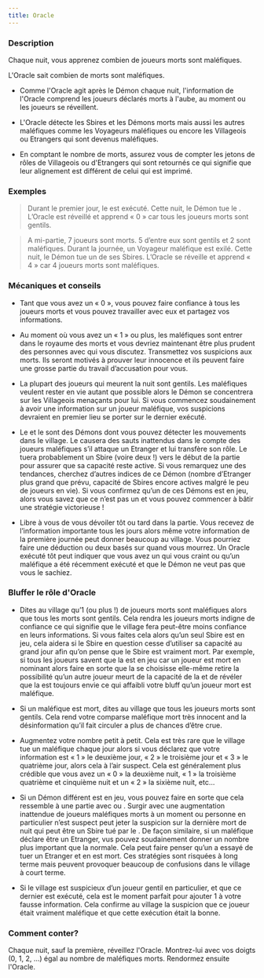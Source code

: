 ```yaml
---
title: Oracle
---
```



<Role ORACLE header />

### Description

Chaque nuit, vous apprenez combien de joueurs morts sont maléfiques.

L'Oracle sait combien de morts sont maléfiques.

-   Comme l'Oracle agit après le Démon chaque nuit, l'information de l'Oracle comprend les joueurs déclarés morts à l'aube, au moment ou les joueurs se réveillent.

-   L'Oracle détecte les Sbires et les Démons morts mais aussi les autres maléfiques comme les Voyageurs maléfiques ou encore les Villageois ou Etrangers qui sont devenus maléfiques.

-   En comptant le nombre de morts, assurez vous de compter les jetons de rôles de Villageois ou d'Etrangers qui sont retournés ce qui signifie que leur alignement est différent de celui qui est imprimé.
 
### Exemples  

> Durant le premier jour, le <Role FLEURISTE /> est exécuté. Cette nuit, le Démon tue le <Role JONGLEUR />. L’Oracle est réveillé et apprend « 0 » car tous les joueurs morts sont gentils.

> A mi-partie, 7 joueurs sont morts. 5 d’entre eux sont gentils et 2 sont maléfiques. Durant la journée, un Voyageur maléfique est exilé. Cette nuit, le Démon tue un de ses Sbires. L’Oracle se réveille et apprend « 4 » car 4 joueurs morts sont maléfiques.

### Mécaniques et conseils

- Tant que vous avez un « 0 », vous pouvez faire confiance à tous les joueurs morts et vous pouvez travailler avec eux et partagez vos informations. 

- Au moment où vous avez un « 1 » ou plus, les maléfiques sont entrer dans le royaume des morts et vous devriez maintenant être plus prudent des personnes avec qui vous discutez. Transmettez vos suspicions aux morts. Ils seront motivés à prouver leur innocence et ils peuvent faire une grosse partie du travail d’accusation pour vous.

- La plupart des joueurs qui meurent la nuit sont gentils. Les maléfiques veulent rester en vie autant que possible alors le Démon se concentrera sur les Villageois menaçants pour lui. Si vous commencez soudainement à avoir une information sur un joueur maléfique, vos suspicions devraient en premier lieu se porter sur le dernier exécuté. 

- Le <Role FANG_GU /> et le <Role VIGORMORTIS /> sont des Démons dont vous pouvez détecter les mouvements dans le village. Le <Role FANG_GU /> causera des sauts inattendus dans le compte des joueurs maléfiques s’il attaque un Etranger et lui transfère son rôle. Le <Role VIGORMORTIS /> tuera probablement un Sbire (voire deux !) vers le début de la partie pour assurer que sa capacité reste active. Si vous remarquez une des tendances, cherchez d’autres indices de ce Démon (nombre d’Etranger plus grand que prévu, capacité de Sbires encore actives malgré le peu de joueurs en vie). Si vous confirmez qu’un de ces Démons est en jeu, alors vous savez que ce n’est pas un <Role VORTOX /> et vous pouvez commencer à bâtir une stratégie victorieuse !
 
- Libre à vous de vous dévoiler tôt ou tard dans la partie. Vous recevez de l’information importante tous les jours alors même votre information de la première journée peut donner beaucoup au village. Vous pourriez faire une déduction ou deux basés sur quand vous mourrez. Un Oracle exécuté tôt peut indiquer que vous avez un <Role VIGORMORTIS /> qui vous craint ou qu’un maléfique a été récemment exécuté et que le Démon ne veut pas que vous le sachiez. 
 
### Bluffer le rôle d'Oracle

- Dites au village qu’1 (ou plus !) de joueurs morts sont maléfiques alors que tous les morts sont gentils. Cela rendra les joueurs morts indigne de confiance ce qui signifie que le village fera peut-être moins confiance en leurs informations. Si vous faites cela alors qu’un seul Sbire est en jeu, cela aidera si le Sbire en question cesse d’utiliser sa capacité au grand jour afin qu’on pense que le Sbire est vraiment mort. Par exemple, si tous les joueurs savent que la <Role SORCIERE /> est en jeu car un joueur est mort en nominant alors faire en sorte que la <Role SORCIERE /> se choisisse elle-même retire la possibilité qu’un autre joueur meurt de la capacité de la <Role SORCIERE /> et de révéler que la <Role SORCIERE /> est toujours envie ce qui affaibli votre bluff qu’un joueur mort est maléfique.

- Si un maléfique est mort, dites au village que tous les joueurs morts sont gentils. Cela rend votre comparse maléfique mort très innocent and la désinformation qu’il fait circuler a plus de chances d’être crue. 

- Augmentez votre nombre petit à petit. Cela est très rare que le village tue un maléfique chaque jour alors si vous déclarez que votre information est « 1 » le deuxième jour, « 2 » le troisième jour et « 3 » le quatrième jour, alors cela à l’air suspect. Cela est généralement plus crédible que vous avez un « 0 » la deuxième nuit, « 1 » la troisième quatrième et cinquième nuit et un « 2 » la sixième nuit, etc…

- Si un Démon différent est en jeu, vous pouvez faire en sorte que cela ressemble à une partie avec <Role VIGORMORTIS /> ou <Role FANG_GU /> . Surgir avec une augmentation inattendue de joueurs maléfiques morts à un moment ou personne en particulier n’est suspect peut jeter la suspicion sur la dernière mort de nuit qui peut être un Sbire tué par le <Role VIGORMORTIS />. De façon similaire, si un maléfique déclare être un Etranger, vus pouvez soudainement donner un nombre plus important que la normale. Cela peut faire penser qu’un <Role FANG_GU /> a essayé de tuer un Etranger et en est mort. Ces stratégies sont risquées à long terme mais peuvent provoquer beaucoup de confusions dans le village à court terme.

- Si le village est suspicieux d’un joueur gentil en particulier, et que ce dernier est exécuté, cela est le moment parfait pour ajouter 1 à votre fausse information. Cela confirme au village la suspicion que ce joueur était vraiment maléfique et que cette exécution était la bonne.

### Comment conter?

Chaque nuit, sauf la première, réveillez l'Oracle. Montrez-lui avec vos doigts (0, 1, 2, ...) égal au nombre de maléfiques morts. Rendormez ensuite l'Oracle.